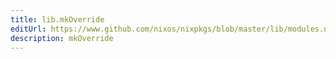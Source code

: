 ```yaml
---
title: lib.mkOverride
editUrl: https://www.github.com/nixos/nixpkgs/blob/master/lib/modules.nix#L1005C16
description: mkOverride
---
```




<LinkCard
    title="Contribute Now!"
    description="API Documentation is done in our source code"
    href="https://www.github.com/nixos/nixpkgs/blob/master/lib/modules.nix#L1005C16"
/>

